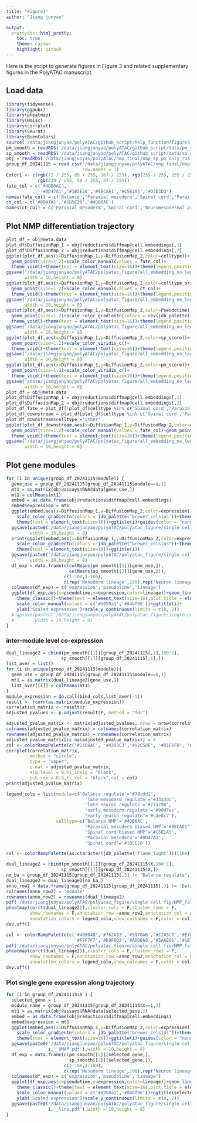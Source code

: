 ```yaml
---
title: "Figure3"
author: "Jiang junyao"

output: 
  prettydoc::html_pretty:
    toc: true
    theme: cayman
    highlight: github
---
```

Here is the script to generate figures in Figure 3 and related supplementary figures in the PolyATAC manuscript.

## Load data
```r
library(tidyverse)
library(ggpubr)
library(pheatmap)
library(Hmisc)
library(corrplot)
library(Seurat)
library(BuenColors)
source('/data/jiangjunyao/polyATAC/github_script/help_function/figure3_help_function.R')
pm_smooth = readRDS('/data/jiangjunyao/polyATAC/github_script/data/pm_smooth.rds')
sp_smooth = readRDS('/data/jiangjunyao/polyATAC/github_script/data/sp_smooth.rds')
obj = readRDS('/data/jiangjunyao/polyATAC/nmp_final/nmp_sp_pm_only_rna.rds')
group_df_20241115 = read.csv('/data/jiangjunyao/polyATAC/nmp_final/nmp_pseudotime_module/only_rna/group_df_20241115.csv',
                             row.names = 1)
Color1 <- c(rgb(72 / 255, 85 / 255, 167 / 255), rgb(255 / 255, 255 / 255, 255 / 255),
            rgb(239 / 255, 58 / 255, 37 / 255))
fate_col = c('#4DB6AC',
             '#0D47A1','#1B5E20','#9ECAE1','#C5E1A5','#D3D3D3')
names(fate_col) = c('Balance','Paraxial mesoderm','Spinal cord',"Paraxial_mesoderm_bias","Spinal_cord_bias",'other')
ct_col = c('#0D47A1','#1B5E20','#4DB6AC')
names(ct_col) = c('Paraxial mesoderm','Spinal cord','Neuromesodermal progenitors')

```

## Plot NMP differentiation trajectory

```r
plot_df = obj@meta.data
plot_df$DiffusionMap_1 = obj@reductions$diffmap@cell.embeddings[,1]
plot_df$DiffusionMap_2 = obj@reductions$diffmap@cell.embeddings[,2]
ggplot(plot_df,aes(x=DiffusionMap_1,y=DiffusionMap_2,color=celltype))+
  geom_point(size=1.2)+scale_color_manual(values = fate_col)+
  theme_void()+theme(text = element_text(size=16))+theme(legend.position = "none")
ggsave('/data/jiangjunyao/polyATAC/polyatac_figure/all_embedding_no_legend/fig3/NMP diffusion map embedding celltype.pdf',
       width = 10,height = 8)
ggplot(plot_df,aes(x=DiffusionMap_1,y=DiffusionMap_2,color=celltype_ori))+
  geom_point(size=1.2)+scale_color_manual(values = ct_col)+
  theme_void()+theme(text = element_text(size=16))+theme(legend.position = "none")
ggsave('/data/jiangjunyao/polyATAC/polyatac_figure/all_embedding_no_legend/fig3/NMP diffusion map embedding celltype_original.pdf',
       width = 10,height = 8)
ggplot(plot_df,aes(x=DiffusionMap_1,y=DiffusionMap_2,color=Pseudotime))+
  geom_point(size=1.2)+scale_color_gradientn(colors = rev(jdb_palette("brewer_marine")))+
  theme_void()+theme(text = element_text(size=16))+theme(legend.position = "none")
ggsave('/data/jiangjunyao/polyATAC/polyatac_figure/all_embedding_no_legend/fig3/NMP diffusion map embedding pseudotime.pdf',
       width = 10,height = 8)
ggplot(plot_df,aes(x=DiffusionMap_1,y=DiffusionMap_2,color=sp_score))+
  geom_point(size=1.2)+scale_color_viridis_c()+
  theme_void()+theme(text = element_text(size=16))+theme(legend.position = "none")
ggsave('/data/jiangjunyao/polyATAC/polyatac_figure/all_embedding_no_legend/fig3/NMP diffusion map embedding spinal cord bias score.pdf',
       width = 10,height = 8)
ggplot(plot_df,aes(x=DiffusionMap_1,y=DiffusionMap_2,color=pm_score))+
  geom_point(size=1.2)+scale_color_viridis_c()+
  theme_void()+theme(text = element_text(size=16))+theme(legend.position = "none")
ggsave('/data/jiangjunyao/polyATAC/polyatac_figure/all_embedding_no_legend/fig3/NMP diffusion map embedding paraxial mesoderm bias score.pdf',
       width = 10,height = 8)
plot_df = obj@meta.data
plot_df$DiffusionMap_1 = obj@reductions$diffmap@cell.embeddings[,1]
plot_df$DiffusionMap_2 = obj@reductions$diffmap@cell.embeddings[,2]
plot_df_fate = plot_df[!plot_df$celltype %in% c('Spinal cord','Paraxial mesoderm'),]
plot_df_downstream = plot_df[plot_df$celltype %in% c('Spinal cord','Paraxial mesoderm'),]
plot_df_downstream$celltype ='other'
ggplot(plot_df_downstream,aes(x=DiffusionMap_1,y=DiffusionMap_2,color=celltype))+
  geom_point(size=1.2)+scale_color_manual(values = fate_col)+geom_point(data = plot_df_fate)+
  theme_void()+theme(text = element_text(size=16))+theme(legend.position = "none")
ggsave('/data/jiangjunyao/polyATAC/polyatac_figure/all_embedding_no_legend/fig3/NMP diffusion map embedding only fate.pdf',
       width = 10,height = 8)
```

## Plot gene modules
```r
for (i in unique(group_df_20241115$module)) {
  gene_use = group_df_20241115[group_df_20241115$module==i,1]
  mt1 = as.matrix(obj@assays$RNA@data[gene_use,])
  mt1 = colMeans(mt1)
  embed = as.data.frame(obj@reductions$diffmap@cell.embeddings)
  embed$expression = mt1
  ggplot(embed,aes(x=DiffusionMap_1,y=DiffusionMap_2,color=expression))+geom_point(size=1.2)+
    scale_color_gradientn(colors = jdb_palette("brewer_celsius"))+theme_void()+
    theme(text = element_text(size=16))+ggtitle(i)+guides(color = "none")
  ggsave(paste0('/data/jiangjunyao/polyATAC/polyatac_figure/single cell fig/NMP_fate_analysis/module_average_expression/diffusionmap embedding_',i,'.pdf'),
         width = 10,height = 8)
  print(ggplot(embed,aes(x=DiffusionMap_1,y=DiffusionMap_2,color=expression))+geom_point(size=1.2)+
    scale_color_gradientn(colors = jdb_palette("brewer_celsius"))+theme_void()+
    theme(text = element_text(size=16))+ggtitle(i))
  ggsave(paste0('/data/jiangjunyao/polyATAC/polyatac_figure/single cell fig/NMP_fate_analysis/module_average_expression/diffusionmap embedding_',i,'.pdf'),
         width = 10,height = 8)
  df_exp = data.frame(c(colMeans(pm_smooth[[2]][gene_use,]),
                        colMeans(sp_smooth[[2]][gene_use,])),
                      c(1:100,1:100),
                      c(rep('Mesoderm lineage',100),rep('Neuron lineage',100)))
  colnames(df_exp) = c('expression','pseudotime','lineage')
  ggplot(df_exp,aes(x=pseudotime,y=expression,color=lineage))+geom_line(size=1)+
    theme_classic()+theme(text = element_text(size=16),plot.title = element_text(hjust = 0.5))+
    scale_color_manual(values = c('#6950a1','#84bf96'))+ggtitle(i)+
    ylab('Scaled expression')+scale_y_continuous(limits = c(0, 2))
  # ggsave(paste0('/data/jiangjunyao/polyATAC/polyatac_figure/single cell fig/NMP_fate_analysis/module_average_expression/lineplot_',i,'.pdf'),
  #        width = 10,height = 8)
}
```

### inter-module level co-expression

```r
dual_lineage2 = cbind(pm_smooth[[1]][group_df_20241115[,1],100:1],
                     sp_smooth[[1]][group_df_20241115[,1],])
list_aver = list()
for (i in unique(group_df_20241115$module)){
  gene_use = group_df_20241115[group_df_20241115$module==i,1]
  mt1 = as.matrix(dual_lineage2[gene_use,])
  list_aver[[i]] = colMeans(mt1)
}
module_expression = do.call(bind_cols,list_aver[-1])
result <- rcorr(as.matrix(module_expression))
correlation_matrix <- result$r
adjusted_pvalues <- p.adjust(result$P, method = "fdr")

adjusted_pvalue_matrix <- matrix(adjusted_pvalues, nrow = nrow(correlation_matrix), ncol = ncol(correlation_matrix))
colnames(adjusted_pvalue_matrix) = colnames(correlation_matrix)
rownames(adjusted_pvalue_matrix) = rownames(correlation_matrix)
adjusted_pvalue_matrix[is.na(adjusted_pvalue_matrix)] = 0
col <- colorRampPalette(c('#2166AC', '#4393C3','#92C5DE', '#D1E5F0', '#F7F7F7', '#FDDBC7', '#F4A582', '#D6604D', '#B2182B'))(100)
corrplot(correlation_matrix, 
         method = "circle",
         type = "upper", 
         p.mat = adjusted_pvalue_matrix,
         sig.level = 0.01,insig = "blank",
         pch.cex = 0.8,tl.col = "black",col = col)
print(adjusted_pvalue_matrix)
```

```r
legend_colo = list(module=c('Balance regulate'='#78cdd1',
                              'late mesoderm regulate'='#33a3dc',
                              'late neuron regulate'='#77ac98',
                              'early mesoderm regulate'='#90d7ec',
                              "early neuron regulate"='#cde6c7'),
                   celltype=c('Balance NMP'='#4DB6AC',
                              'Paraxial mesoderm biased NMP'='#9ECAE1',
                              'Spinal cord biased NMP'='#C5E1A5',
                              'Paraxial mesoderm'='#0D47A1',
                              'Spinal cord'='#1B5E20'))

col <- colorRampPalette(as.character(jdb_palette('flame_light')))(100)

dual_lineage2 = cbind(pm_smooth[[1]][group_df_20241115$X,100:1],
                     sp_smooth[[1]][group_df_20241115$X,])
no_ba = group_df_20241115[group_df_20241115[,3] != 'Balance regulate',1]
dual_lineage2 = dual_lineage2[no_ba,]
anno_row2 = data.frame(group_df_20241115[group_df_20241115[,3] != 'Balance regulate',3])
colnames(anno_row2) = 'module'
rownames(anno_row2) = rownames(dual_lineage2)
pdf('/data/jiangjunyao/polyATAC/polyatac_figure/single cell fig/NMP_fate_analysis/inter module regulation_single gene_col1.pdf',width = 10,height = 8)
pheatmap(cor(t(dual_lineage2)),cluster_cols = F,cluster_rows = F,
         show_rownames = F,annotation_row =anno_row2,annotation_col = anno_row2,
         annotation_colors = legend_colo,show_colnames = F,color = col)
dev.off()

col <- colorRampPalette(c('#40004B','#762A83','#9970AB','#C2A5CF','#E7D4E8',
                          '#F7F7F7','#D9F0D3','#A6DBA0','#5AAE61','#1B7837','#00441B'))(100)
pdf('/data/jiangjunyao/polyATAC/polyatac_figure/single cell fig/NMP_fate_analysis/inter module regulation_single gene_col2.pdf',width = 10,height = 8)
pheatmap(cor(t(dual_lineage2)),cluster_cols = F,cluster_rows = F,
         show_rownames = F,annotation_row =anno_row2,annotation_col = anno_row2,
         annotation_colors = legend_colo,show_colnames = F,color = col)
dev.off()
```
### Plot single gene expression along trajectory
```r
for (i in group_df_20241115$X ) {
  selected_gene = i
  module_name = group_df_20241115[group_df_20241115$X==i,3]
  mt1 = as.matrix(obj@assays$RNA@data[selected_gene,])
  embed = as.data.frame(obj@reductions$diffmap@cell.embeddings)
  embed$expression = mt1
  ggplot(embed,aes(x=DiffusionMap_1,y=DiffusionMap_2,color=expression))+geom_point(size=1.2)+
    scale_color_gradientn(colors = jdb_palette("brewer_celsius"))+theme_void()+
    theme(text = element_text(size=16))+ggtitle(i)+guides(color = "none")
  ggsave(paste0('/data/jiangjunyao/polyATAC/polyatac_figure/single cell fig/NMP_fate_analysis/gene_pseudotime_dynamics/',module_name,'_',
                i,'_UMAP.pdf'),width = 10,height = 8)
  df_exp = data.frame(c(pm_smooth[[2]][selected_gene,],
                        sp_smooth[[2]][selected_gene,]),
                      c(1:100,1:100),
                      c(rep('Mesoderm lineage',100),rep('Neuron lineage',100)))
  colnames(df_exp) = c('expression','pseudotime','lineage')
  ggplot(df_exp,aes(x=pseudotime,y=expression,color=lineage))+geom_line(size=1)+
    theme_classic()+theme(text = element_text(size=16),plot.title = element_text(hjust = 0.5))+
    scale_color_manual(values = c('#6950a1','#84bf96'))+ggtitle(selected_gene)+
    ylab('Scaled expression')+scale_y_continuous(limits = c(0, 2))
  ggsave(paste0('/data/jiangjunyao/polyATAC/polyatac_figure/single cell fig/NMP_fate_analysis/gene_pseudotime_dynamics/',module_name,'_',
                i,'_line.pdf'),width = 10,height = 8)
}
```
